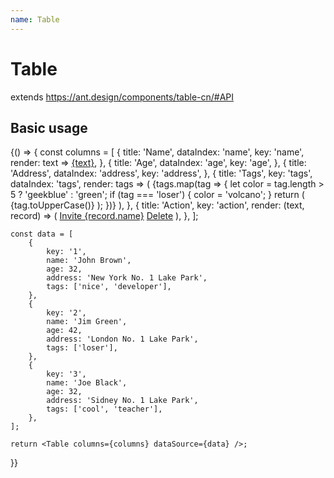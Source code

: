 ```yaml
---
name: Table
---
```



# Table

extends https://ant.design/components/table-cn/#API

<Props of={Table} />

## Basic usage

<Playground>
 {() => {
    const columns = [
    {
        title: 'Name',
        dataIndex: 'name',
        key: 'name',
        render: text => <a href="javascript:;">{text}</a>,
    },
    {
        title: 'Age',
        dataIndex: 'age',
        key: 'age',
    },
    {
        title: 'Address',
        dataIndex: 'address',
        key: 'address',
    },
    {
        title: 'Tags',
        key: 'tags',
        dataIndex: 'tags',
        render: tags => (
        <span>
            {tags.map(tag => {
            let color = tag.length > 5 ? 'geekblue' : 'green';
            if (tag === 'loser') {
                color = 'volcano';
            }
            return (
                <Tag color={color} key={tag}>
                {tag.toUpperCase()}
                </Tag>
            );
            })}
        </span>
        ),
    },
    {
        title: 'Action',
        key: 'action',
        render: (text, record) => (
        <span>
            <a href="javascript:;">Invite {record.name}</a>
            <Divider type="vertical" />
            <a href="javascript:;">Delete</a>
        </span>
        ),
    },
    ];

    const data = [
        {
            key: '1',
            name: 'John Brown',
            age: 32,
            address: 'New York No. 1 Lake Park',
            tags: ['nice', 'developer'],
        },
        {
            key: '2',
            name: 'Jim Green',
            age: 42,
            address: 'London No. 1 Lake Park',
            tags: ['loser'],
        },
        {
            key: '3',
            name: 'Joe Black',
            age: 32,
            address: 'Sidney No. 1 Lake Park',
            tags: ['cool', 'teacher'],
        },
    ];

    return <Table columns={columns} dataSource={data} />;
}}

</Playground>


